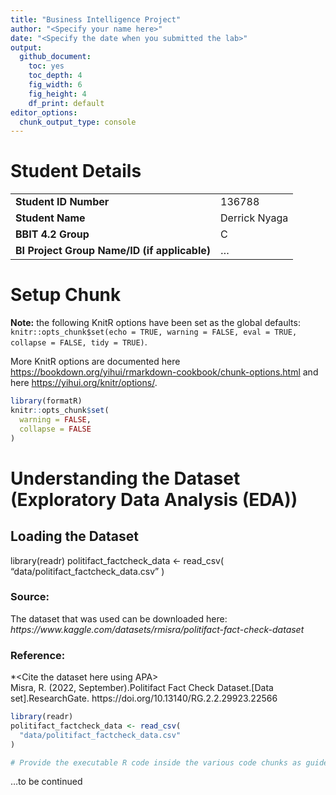 ```yaml
---
title: "Business Intelligence Project"
author: "<Specify your name here>"
date: "<Specify the date when you submitted the lab>"
output:
  github_document: 
    toc: yes
    toc_depth: 4
    fig_width: 6
    fig_height: 4
    df_print: default
editor_options:
  chunk_output_type: console
---
```


# Student Details

|                                              |     |
|----------------------------------------------|-----|
| **Student ID Number**                        | 136788 |
| **Student Name**                             | Derrick Nyaga |
| **BBIT 4.2 Group**                           | C |
| **BI Project Group Name/ID (if applicable)** | ... |

# Setup Chunk

**Note:** the following KnitR options have been set as the global defaults: <BR> `knitr::opts_chunk$set(echo = TRUE, warning = FALSE, eval = TRUE, collapse = FALSE, tidy = TRUE)`.

More KnitR options are documented here <https://bookdown.org/yihui/rmarkdown-cookbook/chunk-options.html> and here <https://yihui.org/knitr/options/>.

```r
library(formatR)
knitr::opts_chunk$set(
  warning = FALSE,
  collapse = FALSE
)
```

# Understanding the Dataset (Exploratory Data Analysis (EDA))

## Loading the Dataset

library(readr)
politifact_factcheck_data <- read_csv(
  "data/politifact_factcheck_data.csv"
)

### Source:

The dataset that was used can be downloaded here: *https://www.kaggle.com/datasets/rmisra/politifact-fact-check-dataset*

### Reference:

*\<Cite the dataset here using APA\>\
Misra, R. (2022, September).Politifact Fact Check Dataset.[Data set].ResearchGate. https://doi.org/10.13140/RG.2.2.29923.22566


```r
library(readr)
politifact_factcheck_data <- read_csv(
  "data/politifact_factcheck_data.csv"
)

# Provide the executable R code inside the various code chunks as guided by the lab work.
```

...to be continued
